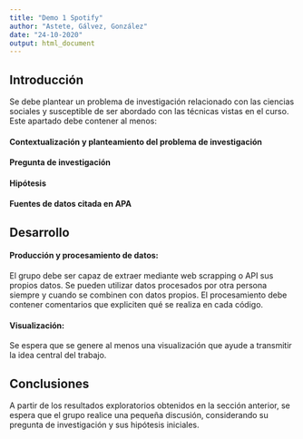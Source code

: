 ```yaml
---
title: "Demo 1 Spotify"
author: "Astete, Gálvez, González"
date: "24-10-2020"
output: html_document
---
```


## Introducción
Se debe plantear un problema de investigación relacionado con las ciencias sociales y susceptible de ser abordado con las técnicas vistas en el curso. Este apartado debe contener al menos:

#### Contextualización y planteamiento del problema de investigación

#### Pregunta de investigación

#### Hipótesis

#### Fuentes de datos citada en APA

## Desarrollo
#### Producción y procesamiento de datos: 
El grupo debe ser capaz de extraer mediante web scrapping o API sus propios datos. Se pueden utilizar datos procesados por otra persona siempre y cuando se combinen con datos propios. El procesamiento debe contener comentarios que expliciten qué se realiza en cada código.

#### Visualización: 

Se espera que se genere al menos una visualización que ayude a transmitir la idea central del trabajo.

## Conclusiones

A partir de los resultados exploratorios obtenidos en la sección anterior, se espera que el grupo realice una pequeña discusión, considerando su pregunta de investigación y sus hipótesis iniciales.